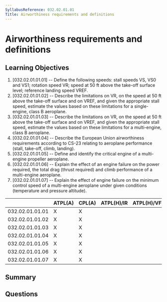```yaml
---
SyllabusReference: 032.02.01.01
Title: Airworthiness requirements and definitions
---
```


# Airworthiness requirements and definitions

## Learning Objectives

1. [032.02.01.01.01] -- Define the following speeds: stall speeds VS, VS0 and
   VS1; rotation speed VR; speed at 50 ft above the take-off surface level;
   reference landing speed VREF.
2. [032.02.01.01.02] -- Describe the limitations on VR, on the speed at 50 ft
   above the take-off surface and on VREF, and given the appropriate stall
   speed, estimate the values based on these limitations for a single-engine,
   class B aeroplane.
3. [032.02.01.01.03] -- Describe the limitations on VR, on the speed at 50 ft
   above the take-off surface and on VREF, and given the appropriate stall
   speed, estimate the values based on these limitations for a multi-engine,
   class B aeroplane.
4. [032.02.01.01.04] -- Describe the European Union airworthiness requirements
   according to CS-23 relating to aeroplane performance (stall, take-off, climb,
   landing).
5. [032.02.01.01.05] -- Define and identify the critical engine of a
   multi-engine propeller aeroplane.
6. [032.02.01.01.06] -- Explain the effect of an engine failure on the power
   required, the total drag (thrust required) and climb performance of a
   multi-engine aeroplane.
7. [032.02.01.01.07] -- Explain the effect of engine failure on the minimum
   control speed of a multi-engine aeroplane under given conditions (temperature
   and pressure altitude).

|                 | ATPL(A) | CPL(A) | ATPL(H)/IR | ATPL(H)/VFR | CPL(H) | IR  | CBIR(A) |
| --------------- | ------- | ------ | ---------- | ----------- | ------ | --- | ------- |
| 032.02.01.01.01 | X       | X      |            |             |        |     |         |
| 032.02.01.01.02 | X       | X      |            |             |        |     |         |
| 032.02.01.01.03 | X       | X      |            |             |        |     |         |
| 032.02.01.01.04 | X       | X      |            |             |        |     |         |
| 032.02.01.01.05 | X       | X      |            |             |        |     |         |
| 032.02.01.01.06 | X       | X      |            |             |        |     |         |
| 032.02.01.01.07 | X       | X      |            |             |        |     |         |

## Summary

## Questions
